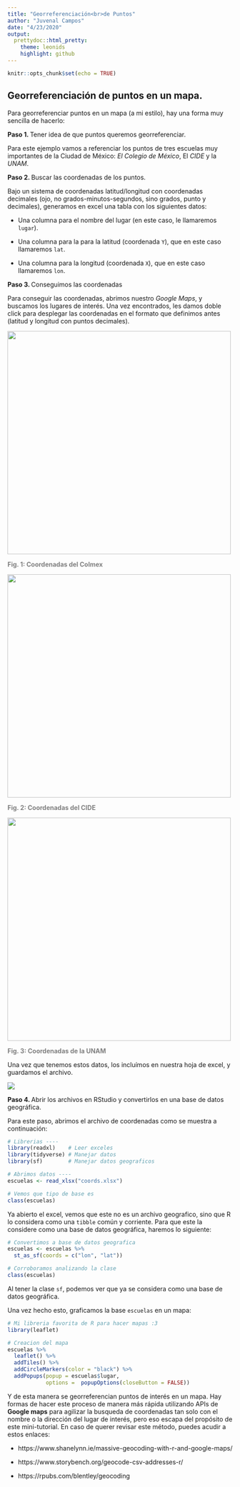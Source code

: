 ```yaml
---
title: "Georreferenciación<br>de Puntos"
author: "Juvenal Campos"
date: "4/23/2020"
output:
  prettydoc::html_pretty:
    theme: leonids
    highlight: github
---
```


```r
knitr::opts_chunk$set(echo = TRUE)
```

## Georreferenciación de puntos en un mapa. 

Para georreferenciar puntos en un mapa (a mi estilo), hay una forma muy sencilla de hacerlo: 

**Paso 1. ** Tener idea de que puntos queremos georreferenciar.

Para este ejemplo vamos a referenciar los puntos de tres escuelas muy importantes de la Ciudad de México: _El Colegio de México_, El _CIDE_ y la _UNAM_. 

**Paso 2. ** Buscar las coordenadas de los puntos. 

Bajo un sistema de coordenadas latitud/longitud con coordenadas decimales (ojo, no grados-minutos-segundos, sino grados, punto y decimales), generamos en excel una tabla con los siguientes datos: 

* Una columna para el nombre del lugar (en este caso, le llamaremos `lugar`).

* Una columna para la para la latitud (coordenada `Y`), que en este caso llamaremos `lat`. 

* Una columna para la longitud (coordenada `X`), que en este caso llamaremos `lon`.


**Paso 3. ** Conseguimos las coordenadas

Para conseguir las coordenadas, abrimos nuestro _Google Maps_, y buscamos los lugares de interés. Una vez encontrados, les damos doble click para desplegar las coordenadas en el formato que definimos antes (latitud y longitud con puntos decimales).

![](img/puntoColmex1.png){width=500px}

<b style = 'color:gray; text-align:center;'>Fig. 1: Coordenadas del Colmex</b>

![](img/puntoCide1.png){width=500px}

<b style = 'color:gray; text-align:center;'>Fig. 2: Coordenadas del CIDE</b>


![](img/puntoUnam1.png){width=500px}

<b style = 'color:gray; text-align:centered;'>Fig. 3: Coordenadas de la UNAM</b>

Una vez que tenemos estos datos, los incluímos en nuestra hoja de excel, y guardamos el archivo.

![](img/tabla.png)

**Paso 4. ** Abrir los archivos en RStudio y convertirlos en una base de datos geográfica. 

Para este paso, abrimos el archivo de coordenadas como se muestra a continuación: 

```r
# Librerias ----
library(readxl)    # Leer exceles
library(tidyverse) # Manejar datos
library(sf)        # Manejar datos geograficos

# Abrimos datos ----
escuelas <- read_xlsx("coords.xlsx")

# Vemos que tipo de base es
class(escuelas)

```

Ya abierto el excel, vemos que este no es un archivo geografico, sino que R lo considera como una `tibble` común y corriente. Para que este la considere como una base de datos geográfica, haremos lo siguiente: 

```r

# Convertimos a base de datos geografica
escuelas <- escuelas %>% 
  st_as_sf(coords = c("lon", "lat"))

# Corroboramos analizando la clase
class(escuelas)

```

Al tener la clase `sf`, podemos ver que ya se considera como una base de datos geográfica. 

Una vez hecho esto, graficamos la base `escuelas` en un mapa: 

```r
# Mi libreria favorita de R para hacer mapas :3
library(leaflet)

# Creacion del mapa
escuelas %>% 
  leaflet() %>% 
  addTiles() %>% 
  addCircleMarkers(color = "black") %>% 
  addPopups(popup = escuelas$lugar, 
            options =  popupOptions(closeButton = FALSE))

```

Y de esta manera se georreferencian puntos de interés en un mapa. Hay formas de hacer este proceso de manera más rápida utilizando APIs de **Google maps** para agilizar la busqueda de coordenadas tan solo con el nombre o la dirección del lugar de interés, pero eso escapa del propósito de este mini-tutorial. En caso de querer revisar este método, puedes acudir a estos enlaces: 

* https://www.shanelynn.ie/massive-geocoding-with-r-and-google-maps/

* https://www.storybench.org/geocode-csv-addresses-r/

* https://rpubs.com/blentley/geocoding






